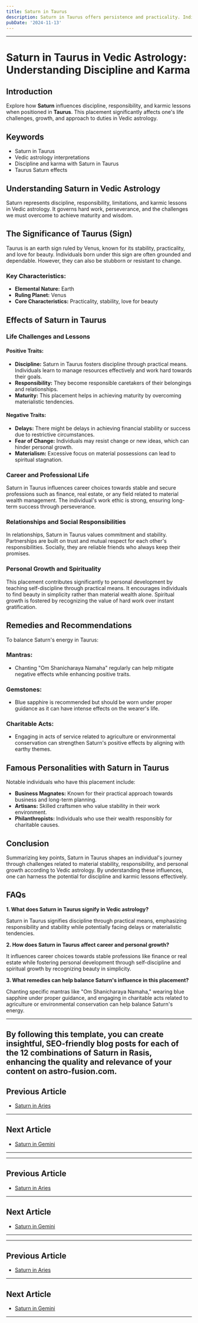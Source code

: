 ```yaml
---
title: Saturn in Taurus
description: Saturn in Taurus offers persistence and practicality. Individuals are hardworking, value stability, and are focused on building long-term security, but may resist change.
pubDate: '2024-11-13'
---
```


---

# Saturn in Taurus in Vedic Astrology: Understanding Discipline and Karma

## Introduction

Explore how **Saturn** influences discipline, responsibility, and karmic lessons when positioned in **Taurus**. This placement significantly affects one's life challenges, growth, and approach to duties in Vedic astrology.

## Keywords

- Saturn in Taurus
- Vedic astrology interpretations
- Discipline and karma with Saturn in Taurus
- Taurus Saturn effects

## Understanding Saturn in Vedic Astrology

Saturn represents discipline, responsibility, limitations, and karmic lessons in Vedic astrology. It governs hard work, perseverance, and the challenges we must overcome to achieve maturity and wisdom.

## The Significance of Taurus (Sign)

Taurus is an earth sign ruled by Venus, known for its stability, practicality, and love for beauty. Individuals born under this sign are often grounded and dependable. However, they can also be stubborn or resistant to change.

### Key Characteristics:
- **Elemental Nature:** Earth
- **Ruling Planet:** Venus
- **Core Characteristics:** Practicality, stability, love for beauty

## Effects of Saturn in Taurus

### Life Challenges and Lessons

#### Positive Traits:
- **Discipline:** Saturn in Taurus fosters discipline through practical means. Individuals learn to manage resources effectively and work hard towards their goals.
- **Responsibility:** They become responsible caretakers of their belongings and relationships.
- **Maturity:** This placement helps in achieving maturity by overcoming materialistic tendencies.

#### Negative Traits:
- **Delays:** There might be delays in achieving financial stability or success due to restrictive circumstances.
- **Fear of Change:** Individuals may resist change or new ideas, which can hinder personal growth.
- **Materialism:** Excessive focus on material possessions can lead to spiritual stagnation.

### Career and Professional Life

Saturn in Taurus influences career choices towards stable and secure professions such as finance, real estate, or any field related to material wealth management. The individual's work ethic is strong, ensuring long-term success through perseverance.

### Relationships and Social Responsibilities

In relationships, Saturn in Taurus values commitment and stability. Partnerships are built on trust and mutual respect for each other's responsibilities. Socially, they are reliable friends who always keep their promises.

### Personal Growth and Spirituality

This placement contributes significantly to personal development by teaching self-discipline through practical means. It encourages individuals to find beauty in simplicity rather than material wealth alone. Spiritual growth is fostered by recognizing the value of hard work over instant gratification.

## Remedies and Recommendations

To balance Saturn's energy in Taurus:

### Mantras:
- Chanting "Om Shanicharaya Namaha" regularly can help mitigate negative effects while enhancing positive traits.

### Gemstones:
- Blue sapphire is recommended but should be worn under proper guidance as it can have intense effects on the wearer's life.

### Charitable Acts:
- Engaging in acts of service related to agriculture or environmental conservation can strengthen Saturn's positive effects by aligning with earthy themes.

## Famous Personalities with Saturn in Taurus

Notable individuals who have this placement include:

- **Business Magnates:** Known for their practical approach towards business and long-term planning.
- **Artisans:** Skilled craftsmen who value stability in their work environment.
- **Philanthropists:** Individuals who use their wealth responsibly for charitable causes.

## Conclusion

Summarizing key points, Saturn in Taurus shapes an individual's journey through challenges related to material stability, responsibility, and personal growth according to Vedic astrology. By understanding these influences, one can harness the potential for discipline and karmic lessons effectively.

## FAQs

**1. What does Saturn in Taurus signify in Vedic astrology?**

Saturn in Taurus signifies discipline through practical means, emphasizing responsibility and stability while potentially facing delays or materialistic tendencies.

**2. How does Saturn in Taurus affect career and personal growth?**

It influences career choices towards stable professions like finance or real estate while fostering personal development through self-discipline and spiritual growth by recognizing beauty in simplicity.

**3. What remedies can help balance Saturn's influence in this placement?**

Chanting specific mantras like "Om Shanicharaya Namaha," wearing blue sapphire under proper guidance, and engaging in charitable acts related to agriculture or environmental conservation can help balance Saturn's energy.

---

By following this template, you can create insightful, SEO-friendly blog posts for each of the 12 combinations of Saturn in Rasis, enhancing the quality and relevance of your content on astro-fusion.com.
---

## Previous Article
- [Saturn in Aries](/blogs-md/0807_Saturn_in_Rashi/080701_Saturn_in_Aries.mdx)

---

## Next Article
- [Saturn in Gemini](/blogs-md/0807_Saturn_in_Rashi/080703_Saturn_in_Gemini.mdx)

---
---

## Previous Article
- [Saturn in Aries](080701_Saturn_in_Aries.mdx)

---

## Next Article
- [Saturn in Gemini](080703_Saturn_in_Gemini.mdx)

---
---

## Previous Article
- [Saturn in Aries](080701_Saturn_in_Aries.mdx)

---

## Next Article
- [Saturn in Gemini](080703_Saturn_in_Gemini.mdx)

---
